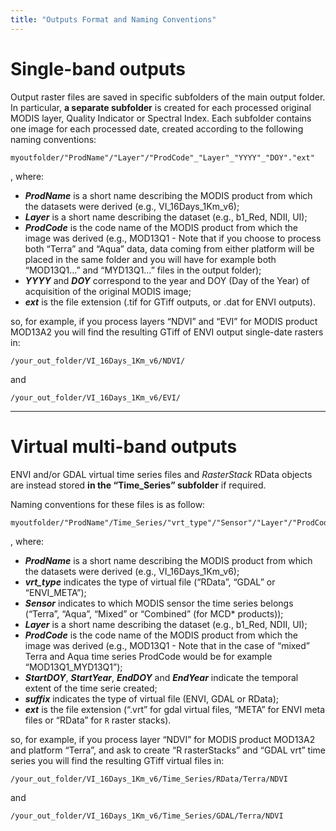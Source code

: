 ```yaml
---
title: "Outputs Format and Naming Conventions"
---
```


# <i class="fa fa-arrow-circle-o-right" aria-hidden="true"></i> __Single-band outputs__

Output raster files are saved in specific subfolders of the main output folder. 
In particular, **a separate subfolder** is created for each processed original 
MODIS layer, Quality Indicator or Spectral Index. Each subfolder contains one image
for each processed date, created according to the following naming conventions: 

```
myoutfolder/"ProdName"/"Layer"/"ProdCode"_"Layer"_"YYYY"_"DOY"."ext"
```

, where: 

  - **_ProdName_** is a short name describing the MODIS product from which the 
    datasets were derived (e.g., VI_16Days_1Km_v6);
  - **_Layer_** is a short name describing the dataset (e.g., b1_Red, NDII, UI);
  - **_ProdCode_** is the code name of the MODIS product from which the image was
  derived (e.g., MOD13Q1 - Note that if you choose to process both "Terra" and 
    "Aqua" data, data coming from either platform will be placed in the same folder
    and you will have for example both "MOD13Q1..." and "MYD13Q1..." files in the 
    output folder);
  - **_YYYY_** and **_DOY_** correspond to the year and DOY (Day of the Year) of 
  acquisition of the original MODIS image;
  - **_ext_** is the file extension (.tif for GTiff outputs, or .dat for ENVI outputs). 
  
so, for example, if you process layers "NDVI" and "EVI" for MODIS product MOD13A2 
you will find the resulting GTiff of ENVI output single-date rasters in:

```
/your_out_folder/VI_16Days_1Km_v6/NDVI/
```

and

```
/your_out_folder/VI_16Days_1Km_v6/EVI/
```

____________________________________________________________________________________

# <i class="fa fa-arrow-circle-o-right" aria-hidden="true"></i> __Virtual multi-band outputs__

ENVI and/or GDAL virtual time series files and _RasterStack_ RData objects are 
instead stored **in the "Time\_Series" subfolder** if required.

Naming conventions for these files is as follow:

```
myoutfolder/"ProdName"/Time_Series/"vrt_type"/"Sensor"/"Layer"/"ProdCode"_"Layer"_"StartDOY"_"StartYear_"EndDOY"_"EndYear_"suffix".ext" 
```

, where: 

  - **_ProdName_** is a short name describing the MODIS product from which the 
    datasets were derived (e.g., VI_16Days_1Km_v6);
  - **_vrt_type_** indicates the type of virtual file ("RData", "GDAL" or "ENVI_META");
  - **_Sensor_** indicates to which MODIS sensor the time series belongs ("Terra",
  "Aqua", "Mixed" or "Combined" (for MCD* products));
  - **_Layer_** is a short name describing the dataset (e.g., b1_Red, NDII, UI);
  - **_ProdCode_** is the code name of the MODIS product from which the image was 
  derived (e.g., MOD13Q1 - Note that in the case of "mixed" Terra and Aqua time
  series ProdCode would be for example "MOD13Q1_MYD13Q1");
  - **_StartDOY_**, **_StartYear_**, **_EndDOY_** and **_EndYear_** indicate the 
  temporal extent of the time serie created; 
  - **_suffix_** indicates the type of virtual file (ENVI, GDAL or RData);
  - **_ext_** is the file extension (".vrt" for gdal virtual files, "META" for 
  ENVI meta files or "RData" for `R` raster stacks). 

so, for example, if you process layer "NDVI" for MODIS product MOD13A2 and platform 
"Terra", and ask to create "R rasterStacks" and "GDAL vrt" time series you will find the resulting GTiff virtual files in:

```
/your_out_folder/VI_16Days_1Km_v6/Time_Series/RData/Terra/NDVI
```

and 

```
/your_out_folder/VI_16Days_1Km_v6/Time_Series/GDAL/Terra/NDVI
```
